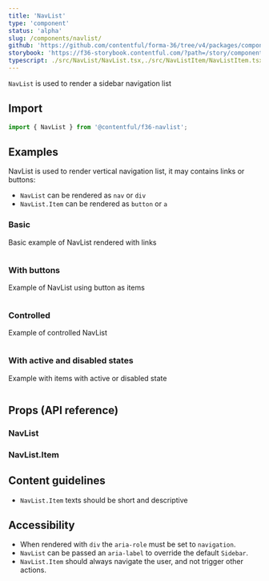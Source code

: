 ```yaml
---
title: 'NavList'
type: 'component'
status: 'alpha'
slug: /components/navlist/
github: 'https://github.com/contentful/forma-36/tree/v4/packages/components/navlist'
storybook: 'https://f36-storybook.contentful.com/?path=/story/components-navlist--basic'
typescript: ./src/NavList/NavList.tsx,./src/NavListItem/NavListItem.tsx
---
```


`NavList` is used to render a sidebar navigation list

## Import

```jsx static=true
import { NavList } from '@contentful/f36-navlist';
```

## Examples

NavList is used to render vertical navigation list, it may contains links or buttons:

- `NavList` can be rendered as `nav` or `div`
- `NavList.Item` can be rendered as `button` or `a`

### Basic

Basic example of NavList rendered with links

```jsx file=./examples/NavListBasicExample.tsx

```

### With buttons

Example of NavList using button as items

```jsx file=./examples/NavListWithButtonsExample.tsx

```

### Controlled

Example of controlled NavList

```jsx file=./examples/NavListControlledExample.tsx

```

### With active and disabled states

Example with items with active or disabled state

```jsx file=./examples/NavListWithActiveAndDisabledExample.tsx

```

## Props (API reference)

### NavList

<PropsTable of="NavList" />

### NavList.Item

<PropsTable of="NavListItem" />

## Content guidelines

- `NavList.Item` texts should be short and descriptive

## Accessibility

- When rendered with `div` the `aria-role` must be set to `navigation`.
- `NavList` can be passed an `aria-label` to override the default `Sidebar`.
- `NavList.Item` should always navigate the user, and not trigger other actions.
